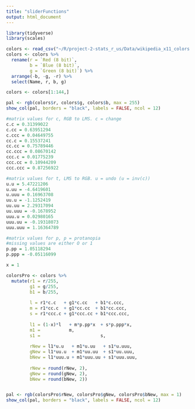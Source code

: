 ```yaml
---
title: "sliderFunctions"
output: html_document
---
```



```r
library(tidyverse)
library(scales)
```

```r
colors <- read_csv("~/R/project-2-stats_r_us/Data/wikipedia_x11_colors.csv")
colors <- colors %>%
  rename(r = `Red (8 bit)`,
         b = `Blue (8 bit)`,
         g = `Green (8 bit)`) %>%
  arrange(-b, -g, -r) %>%
  select(Name, r, b, g)

colors <- colors[1:144,]
```


```r
pal <- rgb(colors$r, colors$g, colors$b, max = 255)
show_col(pal, borders = "black", labels = FALSE, ncol = 12)
```

```r
#matrix values for c, RGB to LMS. c = change
c.c = 0.31399022
c.cc = 0.63951294
c.ccc = 0.04649755
cc.c = 0.15537241
cc.cc = 0.75789446
cc.ccc = 0.08670142
ccc.c = 0.01775239
ccc.cc = 0.10944209
ccc.ccc = 0.87256922

#matrix values for t, LMS to RGB. u = undo (u = inv(c))
u.u = 5.47221206
u.uu = -4.6419601
u.uuu = 0.16963708
uu.u = -1.1252419
uu.uu = 2.29317094
uu.uuu = -0.1678952
uuu.u = 0.02980165
uuu.uu = -0.19318073
uuu.uuu = 1.16364789

#matrix values for p, p = protanopia
#missing values are either O or 1
p.pp = 1.05118294
p.ppp = -0.05116099
```

```r
x = 1

colorsPro <- colors %>%
  mutate(r1 = r/255,
         g1 = g/255,
         b1 = b/255,
         
         l = r1*c.c   + g1*c.cc   + b1*c.ccc,
         m = r1*cc.c  + g1*cc.cc  + b1*cc.ccc,
         s = r1*ccc.c + g1*ccc.cc + b1*ccc.ccc,
         
         l1 = (1-x)*l   + m*p.pp*x  + s*p.ppp*x,
         m1 =           m,
         s1 =                       s,
         
         rNew = l1*u.u   + m1*u.uu   + s1*u.uuu,
         gNew = l1*uu.u  + m1*uu.uu  + s1*uu.uuu,
         bNew = l1*uuu.u + m1*uuu.uu + s1*uuu.uuu,
         
         rNew = round(rNew, 2),
         gNew = round(gNew, 2),
         bNew = round(bNew, 2))


pal <- rgb(colorsPro$rNew, colorsPro$gNew, colorsPro$bNew, max = 1)
show_col(pal, borders = "black", labels = FALSE, ncol = 12)

```


